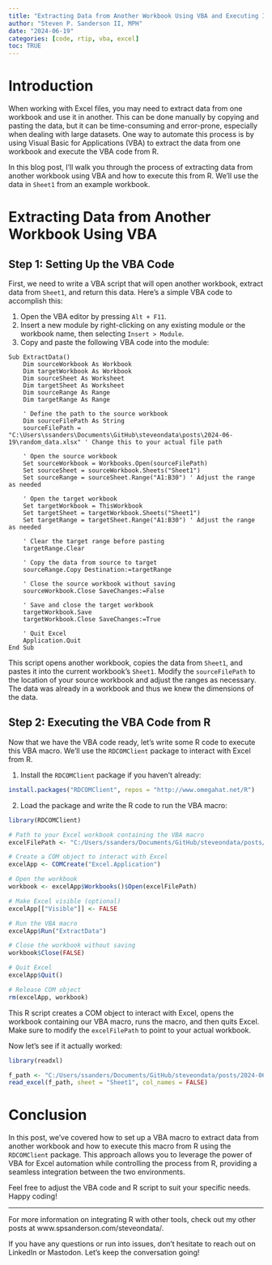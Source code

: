 ```yaml
---
title: "Extracting Data from Another Workbook Using VBA and Executing It from R"
author: "Steven P. Sanderson II, MPH"
date: "2024-06-19"
categories: [code, rtip, vba, excel]
toc: TRUE
---
```


# Introduction

When working with Excel files, you may need to extract data from one workbook and use it in another. This can be done manually by copying and pasting the data, but it can be time-consuming and error-prone, especially when dealing with large datasets. One way to automate this process is by using Visual Basic for Applications (VBA) to extract the data from one workbook and execute the VBA code from R.

In this blog post, I'll walk you through the process of extracting data from another workbook using VBA and how to execute this from R. We'll use the data in `Sheet1` from an example workbook.

# Extracting Data from Another Workbook Using VBA

## Step 1: Setting Up the VBA Code

First, we need to write a VBA script that will open another workbook, extract data from `Sheet1`, and return this data. Here's a simple VBA code to accomplish this:

1.    Open the VBA editor by pressing `Alt + F11`.
2.    Insert a new module by right-clicking on any existing module or the workbook name, then selecting `Insert > Module`.
3.    Copy and paste the following VBA code into the module:

```vba
Sub ExtractData()
    Dim sourceWorkbook As Workbook
    Dim targetWorkbook As Workbook
    Dim sourceSheet As Worksheet
    Dim targetSheet As Worksheet
    Dim sourceRange As Range
    Dim targetRange As Range

    ' Define the path to the source workbook
    Dim sourceFilePath As String
    sourceFilePath = "C:\Users\ssanders\Documents\GitHub\steveondata\posts\2024-06-19\random_data.xlsx" ' Change this to your actual file path

    ' Open the source workbook
    Set sourceWorkbook = Workbooks.Open(sourceFilePath)
    Set sourceSheet = sourceWorkbook.Sheets("Sheet1")
    Set sourceRange = sourceSheet.Range("A1:B30") ' Adjust the range as needed

    ' Open the target workbook
    Set targetWorkbook = ThisWorkbook
    Set targetSheet = targetWorkbook.Sheets("Sheet1")
    Set targetRange = targetSheet.Range("A1:B30") ' Adjust the range as needed

    ' Clear the target range before pasting
    targetRange.Clear

    ' Copy the data from source to target
    sourceRange.Copy Destination:=targetRange

    ' Close the source workbook without saving
    sourceWorkbook.Close SaveChanges:=False

    ' Save and close the target workbook
    targetWorkbook.Save
    targetWorkbook.Close SaveChanges:=True
    
    ' Quit Excel
    Application.Quit
End Sub
```

This script opens another workbook, copies the data from `Sheet1`, and pastes it into the current workbook's `Sheet1`. Modify the `sourceFilePath` to the location of your source workbook and adjust the ranges as necessary. The data was already in a workbook and thus we knew the dimensions of the data.

## Step 2: Executing the VBA Code from R

Now that we have the VBA code ready, let's write some R code to execute this VBA macro. We'll use the `RDCOMClient` package to interact with Excel from R.

1. Install the `RDCOMClient` package if you haven't already:

```r
install.packages("RDCOMClient", repos = "http://www.omegahat.net/R")
```

2. Load the package and write the R code to run the VBA macro:

```r
library(RDCOMClient)

# Path to your Excel workbook containing the VBA macro
excelFilePath <- "C:/Users/ssanders/Documents/GitHub/steveondata/posts/2024-06-19/get_data_from_another_workbook.xlsm"

# Create a COM object to interact with Excel
excelApp <- COMCreate("Excel.Application")

# Open the workbook
workbook <- excelApp$Workbooks()$Open(excelFilePath)

# Make Excel visible (optional)
excelApp[["Visible"]] <- FALSE

# Run the VBA macro
excelApp$Run("ExtractData")

# Close the workbook without saving
workbook$Close(FALSE)

# Quit Excel
excelApp$Quit()

# Release COM object
rm(excelApp, workbook)
```

This R script creates a COM object to interact with Excel, opens the workbook containing our VBA macro, runs the macro, and then quits Excel. Make sure to modify the `excelFilePath` to point to your actual workbook.

Now let's see if it actually worked:

```r
library(readxl)

f_path <- "C:/Users/ssanders/Documents/GitHub/steveondata/posts/2024-06-19/random_data.xlsx"
read_excel(f_path, sheet = "Sheet1", col_names = FALSE) 
```

# Conclusion

In this post, we've covered how to set up a VBA macro to extract data from another workbook and how to execute this macro from R using the `RDCOMClient` package. This approach allows you to leverage the power of VBA for Excel automation while controlling the process from R, providing a seamless integration between the two environments.

Feel free to adjust the VBA code and R script to suit your specific needs. Happy coding!

---

For more information on integrating R with other tools, check out my other posts at www.spsanderson.com/steveondata/.

If you have any questions or run into issues, don't hesitate to reach out on LinkedIn or Mastodon. Let's keep the conversation going!